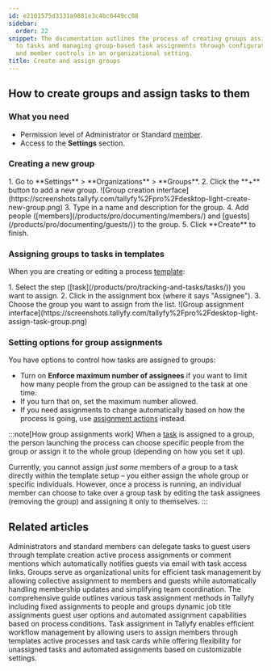 ```yaml
---
id: e2101575d3331a9881e3c4bc0449cc08
sidebar:
  order: 22
snippet: The documentation outlines the process of creating groups assigning them
  to tasks and managing group-based task assignments through configuration options
  and member controls in an organizational setting.
title: Create and assign groups
---
```



## How to create groups and assign tasks to them

### What you need
- Permission level of Administrator or Standard [member](/products/pro/documenting/members/).
- Access to the **Settings** section.

### Creating a new group

<Steps>
1. Go to **Settings** > **Organizations** > **Groups**.
2. Click the **+** button to add a new group.
   ![Group creation interface](https://screenshots.tallyfy.com/tallyfy%2Fpro%2Fdesktop-light-create-new-group.png)
3. Type in a name and description for the group.
4. Add people ([members](/products/pro/documenting/members/) and [guests](/products/pro/documenting/guests/)) to the group.
5. Click **Create** to finish.
</Steps>

### Assigning groups to tasks in templates

When you are creating or editing a process [template](/products/pro/documenting/templates/):

<Steps>
1. Select the step ([task](/products/pro/tracking-and-tasks/tasks/)) you want to assign.
2. Click in the assignment box (where it says "Assignee").
3. Choose the group you want to assign from the list.
   ![Group assignment interface](https://screenshots.tallyfy.com/tallyfy%2Fpro%2Fdesktop-light-assign-task-group.png)
</Steps>

### Setting options for group assignments

You have options to control how tasks are assigned to groups:

- Turn on **Enforce maximum number of assignees** if you want to limit how many people from the group can be assigned to the task at one time.
- If you turn that on, set the maximum number allowed.
- If you need assignments to change automatically based on how the process is going, use [assignment actions](/products/pro/documenting/templates/automations/actions/asignment-actions/) instead.

:::note[How group assignments work]
When a [task](/products/pro/tracking-and-tasks/tasks/) is assigned to a group, the person launching the process can choose specific people from the group *or* assign it to the whole group (depending on how you set it up).

Currently, you cannot assign *just some* members of a group to a task directly within the template setup – you either assign the whole group or specific individuals. However, once a process is running, an individual member can choose to take over a group task by editing the task assignees (removing the group) and assigning it only to themselves.
:::


## Related articles
<CardGrid>
<LinkTitleCard header="<b>Guests > Assign tasks to guests</b>" href="/products/pro/documenting/guests/how-can-i-assign-tasks-to-guest-users-in-tallyfy/" > Administrators and standard members can delegate tasks to guest users through template creation active process assignments or comment mentions which automatically notifies guests via email with task access links. </LinkTitleCard>
<LinkTitleCard header="<b>Documenting > Groups</b>" href="/products/pro/documenting/groups/" > Groups serve as organizational units for efficient task management by allowing collective assignment to members and guests while automatically handling membership updates and simplifying team coordination. </LinkTitleCard>
<LinkTitleCard header="<b>Edit Templates > Understanding assignment types</b>" href="/products/pro/documenting/templates/edit-templates/understanding-assignment-types/" > The comprehensive guide outlines various task assignment methods in Tallyfy including fixed assignments to people and groups dynamic job title assignments guest user options and automated assignment capabilities based on process conditions. </LinkTitleCard>
<LinkTitleCard header="<b>Edit Task > Assign members or guests after launching</b>" href="/products/pro/tracking-and-tasks/tasks/edit-task/how-can-i-assign-members-to-tasks-in-tallyfy/" > Task assignment in Tallyfy enables efficient workflow management by allowing users to assign members through templates active processes and task cards while offering flexibility for unassigned tasks and automated assignments based on customizable settings. </LinkTitleCard>
</CardGrid>